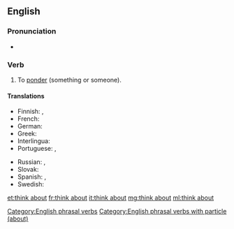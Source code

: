 ==English==

===Pronunciation===
* {{IPA|/θɪŋk.ə.ˈbaʊt/}}

===Verb===
{{head|en|verb|head=[[think]] [[about]]}}

# To [[ponder]] (something or someone).

====Translations====
{{trans-top|ponder}}
* Finnish: {{t+|fi|ajatella}}, {{t+|fi|pohtia}}
* French: {{t+|fr|penser|alt=penser à}}
* German: {{qualifier|[[jemand]]}} {{t|de|denken an}}
* Greek: {{t+|el|αναλογίζομαι}}
* Interlingua: {{qualifier|[[alcuno]], [[alco]]}} {{t|ia|pensar a}}
* Portuguese: {{qualifier|[[alguém]], [[algo]]}} {{t|pt|pensar em}}, {{qualifier|[[algo]]}} {{t|pt|pensar sobre}}
{{trans-mid}}
* Russian: {{t+|ru|обдумывать|tr=obdúmyvat'}} {{impf}}, {{t+|ru|обдумать|tr=obdúmat'}} {{pf.}}
* Slovak: {{t|sk|myslieť|alt=myslieť o}} {{qualifier|+ locative}}
* Spanish: {{t+|es|pensar|alt=pensar en alguien}}, {{t|es|ponderar}}
* Swedish: {{t|sv|tänka på}}
{{trans-bottom}}

[[Category:English phrasal verbs]]
[[Category:English phrasal verbs with particle (about)]]

[[et:think about]]
[[fr:think about]]
[[it:think about]]
[[mg:think about]]
[[ml:think about]]
